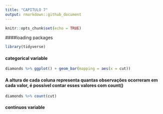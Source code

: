 ```yaml
---
title: "CAPITULO 7"
output: rmarkdown::github_document
---
```



```r
knitr::opts_chunk$set(echo = TRUE)
```

####loading packages
```r
library(tidyverse)
```

#### categorical variable

```r
diamonds %>% ggplot() + geom_bar(mapping = aes(x = cut))
```
#### A altura de cada coluna representa quantas observações ocorreram em cada valor, é possível contar esses valores com count()

```r
diamonds %>% count(cut)
```

#### continuos variable 




